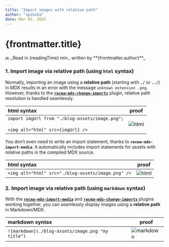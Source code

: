 ```yaml
---
title: "Import images with relative path"
author: "ipikuka"
date: Mar 02, 2025
---
```


# {frontmatter.title}

<Link href={"/articles-strategy-flat-content"}>🔙</Link>
_Read in {readingTime} min., written by **{frontmatter.author}**_

### 1. Import image via relative path (using `html` syntax)

Normally, importing an image using a **relative path** (starting with **`./`** or **`../`**) in MDX
results in an error with the message `unknown extension .png`. However,
thanks to the **[`recma-mdx-change-imports`](https://github.com/ipikuka/recma-mdx-change-imports)** plugin,
relative path resolution is handled seamlessly.


| html syntax                                                                                  | proof                           |
| :------------------------------------------------------------------------------------------- | ------------------------------- |
| `import imgUrl from "./blog-assets/image.png";`<br /><br />`<img alt="html" src={imgUrl} />` | <img alt="html" src={imgUrl} /> |

You don’t even need to write an import statement, thanks to **`recma-mdx-import-media`**.
It automatically includes import statements for assets with relative paths in the compiled MDX source.

| html syntax                                        | proof                                            |
| :------------------------------------------------- | ------------------------------------------------ |
| `<img alt="html" src="./blog-assets/image.png" />` | <img alt="html" src="./blog-assets/image.png" /> |

### 2. Import image via relative path (using `markdown` syntax)

With the **[`recma-mdx-import-media`](https://github.com/ipikuka/recma-mdx-import-media)** and
**[`recma-mdx-change-imports`](https://github.com/ipikuka/recma-mdx-change-imports)** plugins working together,
you can seamlessly display images using a **relative path** in Markdown/MDX.

| markdown syntax                                   | proof                                           |
| :------------------------------------------------ | ----------------------------------------------- |
| `![markdown](./blog-assets/image.png "my title")` | ![markdown](./blog-assets/image.png "my title") |
